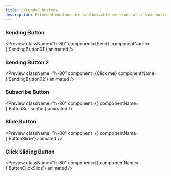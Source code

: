 ```yaml
---
title: Extended buttons
description: Extended buttons are customizable versions of a base button that enhance interaction with stateful features.
---
```


### Sending Button

<Preview
  className="h-80"
  component={<SendingButton>Send</SendingButton>}
  componentName={'SendingButton01'}
  animated
/>

### Sending Button 2

<Preview
  className="h-80"
  component={<SendingButton02>Click me</SendingButton02>}
  componentName={'SendingButton02'}
  animated
/>

### Subscribe Button

<Preview
  className="h-80"
  component={<SubscribeButton/>}
  componentName={'ButtonSunscribe'}
  animated
/>

### Slide Button

<Preview
  className="h-80"
  component={<ButtonSlide/>}
  componentName={'ButtonSlide'}
  animated
/>


### Click Sliding Button

<Preview
  className="h-80"
  component={<ClickSlideButton/>}
  componentName={'ButtonClickSlide'}
  animated
/>